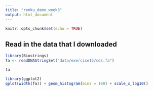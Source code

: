 ```yaml
---
title: "renku_demo_week3"
output: html_document
---
```


```r
knitr::opts_chunk$set(echo = TRUE)
```

## Read in the data that I downloaded

```r
library(Biostrings)
fa <- readDNAStringSet("data/exercise15/cds.fa")

fa

library(ggplot2)
qplot(width(fa)) + geom_histogram(bins = 100) + scale_x_log10()
```
